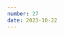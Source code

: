 ```yaml
---
number: 27
date: 2023-10-22
---
```



<Title title={`Issue ${frontmatter.number}`} date={frontmatter.date} />

<NewsletterSponsorSlot
  title="Put your mobile releases on autopilot."
  promotionLink="https://get.runway.team/get-started?utm_campaign%3DiOS%20CI%20Newsletter%26utm_medium%3Dweb%26utm_source%3DiOS%20CI%20Newsletter%20Issue%2027%26utm_content%3Doct_22_23"
/>

Hey everyone! 👋 Welcome to the **twenty-seventh issue** of the iOS CI Newsletter. Hope you've had a great couple of weeks!

This is the first issue I am **sending from Spain**, which is my new home as of last week. My partner and I made the decision to relocate to Spain after nine wonderful years in the UK, which meant that I had to **leave my role at the BBC** where I have learnt a lot and grown as an engineer and move on to a new adventure as an **iOS developer at [Glovo](https://glovoapp.com?utm_campaign%3DiOS%20CI%20Newsletter%26utm_medium%3Dweb%26utm_source%3DiOS%20CI%20Newsletter%20Issue%2027%26utm_content%3Doct_22_23)**.

I started the new job a few days ago and I will be working from their Barcelona offices, which I am super excited about. Alongside my day-to-day product work, I am also looking forward to making a positive impact and bringing my expertise to the table in the **CI/CD domain**.

If you are based in Barcelona, give me a shout and we'll meet up for a coffee ☕️. Now, let's get into it and see what's new in the iOS CI world!

## [💡 Adding an Info.plist file to a Swift executable](https://www.polpiella.dev/info-plist-swift-cli?utm_campaign%3DiOS%20CI%20Newsletter%26utm_medium%3Dweb%26utm_source%3DiOS%20CI%20Newsletter%20Issue%2027%26utm_content%3Doct_22_23)

I have recently discovered that you can **add information such as a bundle identifier** to a Swift command-line tool using an `Info.plist` file. The best thing is that you can do so by adding a section to the executable so that you can still ship it **as a single file**!

The process is fairly simple and works for both **Swift Package** and **Xcode project** executable targets.

## [⚠️ Xcode 15.0.1 still suffers from test performance](https://twitter.com/Dimillian/status/1714907618706170230?utm_campaign%3DiOS%20CI%20Newsletter%26utm_medium%3Dweb%26utm_source%3DiOS%20CI%20Newsletter%20Issue%2027%26utm_content%3Doct_22_23)

Earlier this week I came across this tweet from [Thomas Ricouard](https://twitter.com/Dimillian) where he shared that, despite Apple's 15.0.1 bug fix release to address the slow first runs of test suites, **the issue was still apparent**.

After reading the replies, it seems that some users are [no longer experiencing freezes and hangs but rather the tests now seem to run 2x slower than they used to do on Xcode 14](https://twitter.com/NachoSoto/status/1715031262589780323) 😱.

## [🪠 Automated memory leak detection on CI/CD](https://levelup.gitconnected.com/automating-memory-leak-detection-with-ci-integration-for-ios-380f08a55f0b?utm_campaign%3DiOS%20CI%20Newsletter%26utm_medium%3Dweb%26utm_source%3DiOS%20CI%20Newsletter%20Issue%2027%26utm_content%3Doct_22_23)

I thoroughly enjoyed reading this article by [Tuan Hoang](https://www.linkedin.com/in/tuan-hoang-b02025183) where he explains the **difference between memory leaks and retain cycles** and how tricky it is sometimes to identify leaks, even when using the memory debugger in Xcode.

What I love about this article is that [Tuan Hoang](http://www.linkedin.com/in/tuan-hoang-b02025183) went ahead and came up with an **automation process** that uses UI tests, Apple's leaks tool and a custom script that parses memgraphs to detect memory leaks 🤯.

## [🔐 1Password + CI/CD](https://blog.1password.com/1password-service-accounts?utm_campaign%3DiOS%20CI%20Newsletter%26utm_medium%3Dweb%26utm_source%3DiOS%20CI%20Newsletter%20Issue%2027%26utm_content%3Doct_22_23)

While this post is from earlier in the year, I only discovered that you can retrieve secrets from [1Password](https://twitter.com/1Password) directly from your CI/CD workflows last week. I have been a [1Password](https://twitter.com/1Password) user for a long time and I can't wait to try this out!

The amazing article by [Michael Carey](https://www.linkedin.com/in/michael-j-carey/) shows an example of how to use the feature in GitHub Actions, but there are many providers supported. If you'd like to see an example using [Codemagic](https://twitter.com/codemagicio), check out this great article by [Himesh Panchal](https://twitter.com/himesh_p).

## [📹 \[NSSpain\] Why CI/CD won't save your mobile team](https://vimeo.com/865678854?utm_campaign%3DiOS%20CI%20Newsletter%26utm_medium%3Dweb%26utm_source%3DiOS%20CI%20Newsletter%20Issue%2027%26utm_content%3Doct_22_23)

I enjoyed watching the video for [Gabriel Savit](https://twitter.com/GabrielSavit)'s talk at [NSSpain](https://twitter.com/NSSpain), where he goes through **numerous aviation-themed automation examples** and how **they apply to mobile teams**.

While CI/CD is a key factor to ensuring your team's success, **it won't be enough on its own**. There are several **other processes** and **automations** that need to be considered as [Gabriel](https://twitter.com/GabrielSavit) explains in his talk 👍.
